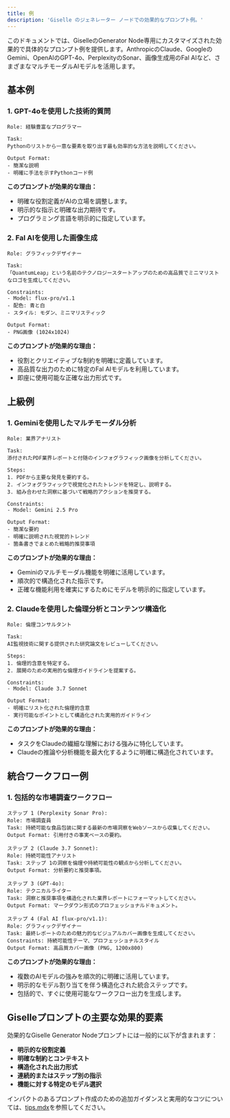 ```yaml
---
title: 例
description: 'Giselle のジェネレーター ノードでの効果的なプロンプト例。'
---
```


このドキュメントでは、GiselleのGenerator Node専用にカスタマイズされた効果的で具体的なプロンプト例を提供します。AnthropicのClaude、GoogleのGemini、OpenAIのGPT-4o、PerplexityのSonar、画像生成用のFal AIなど、さまざまなマルチモーダルAIモデルを活用します。

## 基本例

### 1. GPT-4oを使用した技術的質問

```plaintext
Role: 経験豊富なプログラマー

Task:
Pythonのリストから一意な要素を取り出す最も効率的な方法を説明してください。

Output Format:
- 簡潔な説明
- 明確に手法を示すPythonコード例
```

**このプロンプトが効果的な理由：**
- 明確な役割定義がAIの立場を調整します。
- 明示的な指示と明確な出力期待です。
- プログラミング言語を明示的に指定しています。

### 2. Fal AIを使用した画像生成

```plaintext
Role: グラフィックデザイナー

Task:
「QuantumLeap」という名前のテクノロジースタートアップのための高品質でミニマリストなロゴを生成してください。

Constraints:
- Model: flux-pro/v1.1
- 配色: 青と白
- スタイル: モダン、ミニマリスティック

Output Format:
- PNG画像 (1024x1024)
```

**このプロンプトが効果的な理由：**
- 役割とクリエイティブな制約を明確に定義しています。
- 高品質な出力のために特定のFal AIモデルを利用しています。
- 即座に使用可能な正確な出力形式です。

## 上級例

### 1. Geminiを使用したマルチモーダル分析

```plaintext
Role: 業界アナリスト

Task:
添付されたPDF業界レポートと付随のインフォグラフィック画像を分析してください。

Steps:
1. PDFから主要な発見を要約する。
2. インフォグラフィックで視覚化されたトレンドを特定し、説明する。
3. 組み合わせた洞察に基づいて戦略的アクションを推奨する。

Constraints:
- Model: Gemini 2.5 Pro

Output Format:
- 簡潔な要約
- 明確に説明された視覚的トレンド
- 箇条書きでまとめた戦略的推奨事項
```

**このプロンプトが効果的な理由：**
- Geminiのマルチモーダル機能を明確に活用しています。
- 順次的で構造化された指示です。
- 正確な機能利用を確実にするためにモデルを明示的に指定しています。

### 2. Claudeを使用した倫理分析とコンテンツ構造化

```plaintext
Role: 倫理コンサルタント

Task:
AI監視技術に関する提供された研究論文をレビューしてください。

Steps:
1. 倫理的含意を特定する。
2. 展開のための実用的な倫理ガイドラインを提案する。

Constraints:
- Model: Claude 3.7 Sonnet

Output Format:
- 明確にリスト化された倫理的含意
- 実行可能なポイントとして構造化された実用的ガイドライン
```

**このプロンプトが効果的な理由：**
- タスクをClaudeの繊細な理解における強みに特化しています。
- Claudeの推論や分析機能を最大化するように明確に構造化されています。

## 統合ワークフロー例

### 1. 包括的な市場調査ワークフロー

```plaintext
ステップ 1 (Perplexity Sonar Pro):
Role: 市場調査員
Task: 持続可能な食品包装に関する最新の市場洞察をWebソースから収集してください。
Output Format: 引用付きの事実ベースの要約。

ステップ 2 (Claude 3.7 Sonnet):
Role: 持続可能性アナリスト
Task: ステップ 1の洞察を倫理や持続可能性の観点から分析してください。
Output Format: 分析要約と推奨事項。

ステップ 3 (GPT-4o):
Role: テクニカルライター
Task: 洞察と推奨事項を構造化された業界レポートにフォーマットしてください。
Output Format: マークダウン形式のプロフェッショナルドキュメント。

ステップ 4 (Fal AI flux-pro/v1.1):
Role: グラフィックデザイナー
Task: 最終レポートのための魅力的なビジュアルカバー画像を生成してください。
Constraints: 持続可能性テーマ、プロフェッショナルスタイル
Output Format: 高品質カバー画像 (PNG, 1200x800)
```

**このプロンプトが効果的な理由：**
- 複数のAIモデルの強みを順次的に明確に活用しています。
- 明示的なモデル割り当てを伴う構造化された統合ステップです。
- 包括的で、すぐに使用可能なワークフロー出力を生成します。

## Giselleプロンプトの主要な効果的要素

効果的なGiselle Generator Nodeプロンプトには一般的に以下が含まれます：

- **明示的な役割定義**
- **明確な制約とコンテキスト**
- **構造化された出力形式**
- **連続的またはステップ別の指示**
- **機能に対する特定のモデル選択**

インパクトのあるプロンプト作成のための追加ガイダンスと実用的なコツについては、[tips.mdx](./tips)を参照してください。

